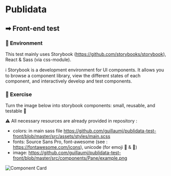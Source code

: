 <!---Button.stories.mdx --->



<Meta title="Exercise/Instructions" />

# Publidata
## ➡ Front-end test

### 🌳 Environment

This test mainly uses Storybook (https://github.com/storybooks/storybook), React & Sass (via css-module).

ℹ Storybook is a development environment for UI components. It allows you to browse a component library, view the different states of each component, and interactively develop and test components.

### 💪 Exercise

Turn the image below into storybook components: small, reusable, and testable 🐒

:warning: All necessary resources are already provided in repository :

- colors: in main sass file https://github.com/guillaumj/publidata-test-front/blob/master/src/assets/styles/main.scss
- fonts: Source Sans Pro, font-awesome (see : https://fontawesome.com/icons), unicode (for emoji 🐝 & 🙆)
- image: https://github.com/guillaumj/publidata-test-front/blob/master/src/components/Pane/example.png

![Component Card](https://s3-eu-west-1.amazonaws.com/publidata-prod/resources/sample.png "Component Card")
